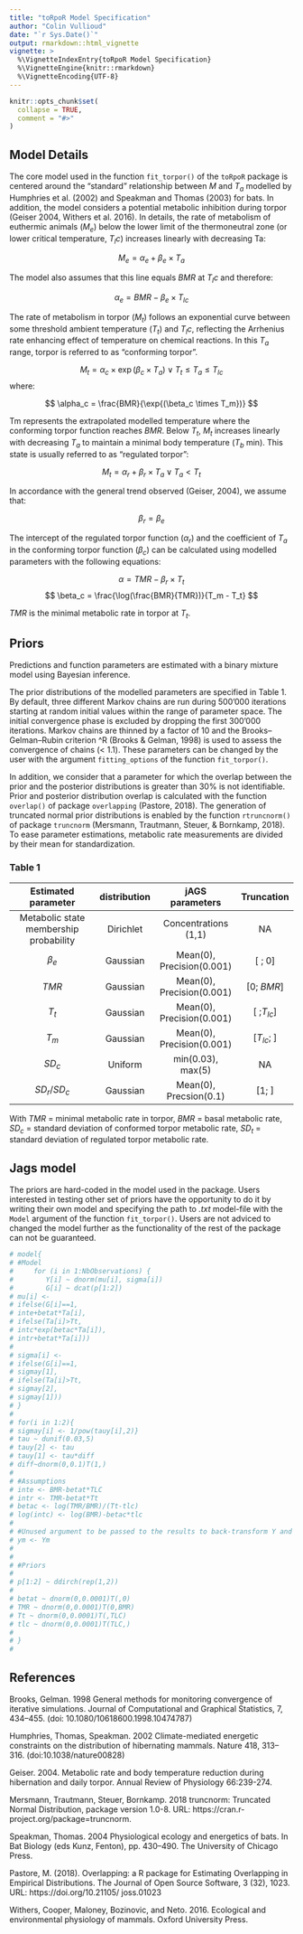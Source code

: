 ```yaml
---
title: "toRpoR Model Specification"
author: "Colin Vullioud"
date: "`r Sys.Date()`"
output: rmarkdown::html_vignette
vignette: >
  %\VignetteIndexEntry{toRpoR Model Specification}
  %\VignetteEngine{knitr::rmarkdown}
  %\VignetteEncoding{UTF-8}
---
```


```r
knitr::opts_chunk$set(
  collapse = TRUE,
  comment = "#>"
)
```

## Model Details

The core model used in the function `fit_torpor()` of the `toRpoR` package is centered around the "standard" relationship between $M$ and $T_a$ modelled by Humphries et al. (2002) and Speakman and Thomas (2003) for bats. In addition, the model considers a potential metabolic inhibition during torpor (Geiser 2004, Withers et al. 2016). In details, the rate of metabolism of euthermic animals ($M_e$) below the lower limit of the thermoneutral zone (or lower critical temperature, $T_lc$) increases linearly with decreasing Ta:

$$ 
M_e =  \alpha_e + \beta_e \times T_a 
$$

The model also assumes that this line equals $BMR$ at $T_lc$ and therefore:

$$
\alpha_e = BMR - \beta_e \times T_{lc}
$$


The rate of metabolism in torpor ($M_t$) follows an exponential curve between some threshold ambient temperature ($T_t$) and $T_lc$, reflecting the Arrhenius rate enhancing effect of temperature on chemical reactions. In this $T_a$ range, torpor is referred to as "conforming torpor". 

$$
M_t = \alpha_c \times \exp(\beta_c \times T_a) \vee T_t \leq T_a \leq T_{lc}
$$
where: 

$$ 
\alpha_c = \frac{BMR}{\exp{(\beta_c \times T_m})}
$$

Tm represents the extrapolated modelled temperature where the conforming torpor function reaches $BMR$. Below $T_t$, $M_t$ increases linearly with decreasing $T_a$ to maintain a minimal body temperature ($T_b$ min). This state is usually referred to as "regulated torpor": 

$$
M_t = \alpha_r + \beta_r \times T_a \vee T_a < T_t
$$

In accordance with the general trend observed (Geiser, 2004), we assume that:

$$
\beta_r = \beta_e
$$

The intercept of the regulated torpor function $(\alpha_r)$ and the coefficient of $T_a$ in the conforming torpor function $(\beta_c)$ can be calculated using modelled parameters with the following equations: 

$$
\alpha = TMR - \beta_r \times T_t
$$
$$
\beta_c = \frac{\log(\frac{BMR}{TMR})}{T_m - T_t}
$$

$TMR$ is the minimal metabolic rate in torpor at $T_t$. 


## Priors
Predictions and function parameters are estimated with a binary mixture model using Bayesian inference.

The prior distributions of the modelled parameters are specified in Table 1. By default, three different Markov chains are run during 500’000 iterations starting at random initial values within the range of parameter space. The initial convergence phase is excluded by dropping the first 300’000 iterations. Markov chains are thinned by a factor of 10 and the Brooks–Gelman–Rubin criterion ^R (Brooks & Gelman, 1998) is used to assess the convergence of chains (< 1.1). These parameters can be changed by the user with the argument `fitting_options` of the function `fit_torpor()`.   




In addition, we consider that a parameter for which the overlap between the prior and the posterior distributions is greater than 30% is not identifiable. Prior and posterior distribution overlap is calculated with the function `overlap()` of package `overlapping` (Pastore, 2018). The generation of truncated normal prior distributions is enabled by the function `rtruncnorm()` of package `truncnorm` (Mersmann, Trautmann, Steuer, & Bornkamp, 2018). To ease parameter estimations, metabolic rate measurements are divided by their mean for standardization. 


### Table 1
| Estimated parameter                  | distribution | jAGS parameters           | Truncation |
|:------------------------------------:|:------------:|:-------------------------:|:----------:|
|Metabolic state membership probability| Dirichlet    |Concentrations (1,1)       | NA         |
|$\beta_e$                             | Gaussian     |Mean(0), Precision(0.001)  | [ ; 0]     | 
|$TMR$                                 | Gaussian     |Mean(0), Precision(0.001)  | [0; $BMR$] |
|$T_t$                                 | Gaussian     |Mean(0), Precision(0.001)  |[ ;$T_{lc}$]|
|$T_m$                                 | Gaussian     |Mean(0), Precision(0.001)  |[$T_{lc}$; ]|
|$SD_c$                                | Uniform      |min(0.03), max(5)          | NA         |
|$SD_r/SD_c$                           | Gaussian     |Mean(0), Precsion(0.1)     |[1; ]       |  
With $TMR$ = minimal metabolic rate in torpor, $BMR$ = basal metabolic rate, $SD_c$ = standard deviation of conformed torpor metabolic rate, $SD_t$ = standard deviation of regulated torpor metabolic rate.

## Jags model
The priors are hard-coded in the model used in the package. 
Users interested in testing other set of priors have the opportunity to do it by writing their own model and specifying the path to *.txt* model-file with the `Model` argument of the function `fit_torpor()`. 
Users are not adviced to changed the model further as the functionality of the rest of the package can not be 
guaranteed. 

```r
# model{
# #Model
#     for (i in 1:NbObservations) {
#        Y[i] ~ dnorm(mu[i], sigma[i])
#        G[i] ~ dcat(p[1:2])
# mu[i] <-
# ifelse(G[i]==1,
# inte+betat*Ta[i],
# ifelse(Ta[i]>Tt,
# intc*exp(betac*Ta[i]),
# intr+betat*Ta[i]))
# 
# sigma[i] <-
# ifelse(G[i]==1,
# sigmay[1],
# ifelse(Ta[i]>Tt,
# sigmay[2],
# sigmay[1]))
# }
# 
# for(i in 1:2){
# sigmay[i] <- 1/pow(tauy[i],2)}
# tau ~ dunif(0.03,5)
# tauy[2] <- tau
# tauy[1] <- tau*diff
# diff~dnorm(0,0.1)T(1,)
# 
# #Assumptions
# inte <- BMR-betat*TLC
# intr <- TMR-betat*Tt
# betac <- log(TMR/BMR)/(Tt-tlc)
# log(intc) <- log(BMR)-betac*tlc
# 
# #Unused argument to be passed to the results to back-transform Y and BMR
# ym <- Ym
# 
# 
# #Priors
# 
# p[1:2] ~ ddirch(rep(1,2))
# 
# betat ~ dnorm(0,0.0001)T(,0)
# TMR ~ dnorm(0,0.0001)T(0,BMR)
# Tt ~ dnorm(0,0.0001)T(,TLC)
# tlc ~ dnorm(0,0.0001)T(TLC,)
# 
# }
# 
```



## References


Brooks, Gelman. 1998 General methods for monitoring convergence of iterative simulations. Journal of Computational and Graphical Statistics, 7, 434–455. (doi: 10.1080/10618600.1998.10474787)

Humphries, Thomas, Speakman. 2002 Climate-mediated energetic constraints on the distribution of hibernating mammals. Nature 418, 313–316. (doi:10.1038/nature00828)

Geiser. 2004. Metabolic rate and body temperature reduction during hibernation and daily torpor. Annual Review of Physiology 66:239-274.

Mersmann, Trautmann, Steuer, Bornkamp. 2018 truncnorm: Truncated Normal Distribution, package version 1.0-8. URL: https://cran.r-project.org/package=truncnorm.

Speakman, Thomas. 2004 Physiological ecology and energetics of bats. In Bat Biology (eds Kunz, Fenton), pp. 430–490. The University of Chicago Press.

Pastore, M. (2018). Overlapping: a R package for Estimating Overlapping in Empirical Distributions.
The Journal of Open Source Software, 3 (32), 1023. URL: https://doi.org/10.21105/
joss.01023

Withers, Cooper, Maloney, Bozinovic, and Neto. 2016. Ecological and environmental physiology of mammals. Oxford University Press.
